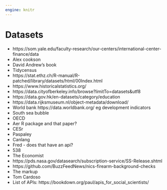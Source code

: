 ```yaml
---
engine: knitr
---
```


# Datasets {#sec-datasets}


- https://som.yale.edu/faculty-research/our-centers/international-center-finance/data
- Alex cookson
- David Andrew’s book
- Tidycensus
- https://stat.ethz.ch/R-manual/R-patched/library/datasets/html/00Index.html
- https://www.historicalstatistics.org/
- https://data.cityofberkeley.info/browse?limitTo=datasets&utf8
- https://data.gov.hk/en-datasets/category/education
- https://data.rijksmuseum.nl/object-metadata/download/
- World bank https://data.worldbank.org/ eg development indicators
- South sea bubble
- OECD 
- Aer R package and that paper?
- CESr
- Paspaley
- Canlang
- Fred - does that have an api?
- 538
- The Economist
- https://pds.nasa.gov/datasearch/subscription-service/SS-Release.shtml
- https://github.com/BuzzFeedNews/nics-firearm-background-checks
- The markup
- Tom Cardoso 
- List of APIs: https://bookdown.org/paul/apis_for_social_scientists/


